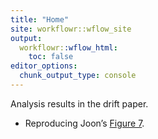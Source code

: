 ```yaml
---
title: "Home"
site: workflowr::wflow_site
output:
  workflowr::wflow_html:
    toc: false
editor_options:
  chunk_output_type: console
---
```


Analysis results in the drift paper.

- Reproducing Joon's [Figure 7](figure7.html).
